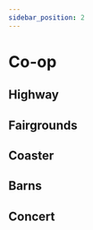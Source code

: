 ---
sidebar_position: 2
---

# Co-op

## Highway

## Fairgrounds

## Coaster

## Barns

## Concert